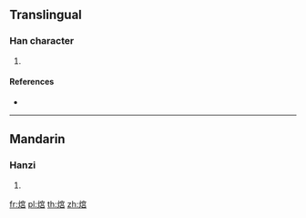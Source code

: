{{character info/new}}
==Translingual==

===Han character===
{{Han char|rn=86|rad=火|as=10|sn=14|four=|canj=FJRR|ids=⿰火宮}}

# {{defn|Han|sort=火10}}

====References====
* {{Han ref|kx=0679.150|dkj=19298|hdz=32225.040|uh=718D|ud=29069}}

----

==Mandarin==

===Hanzi===
{{cmn-hanzi|pin=[[qióng]] ([[qiong2]])|wg=}}

# {{defn|lang=cmn|sort=火10}}

[[fr:熍]]
[[pl:熍]]
[[th:熍]]
[[zh:熍]]